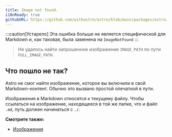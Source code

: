 ```yaml
---
title: Image not found.
i18nReady: true
githubURL: https://github.com/withastro/astro/blob/main/packages/astro/src/core/errors/errors-data.ts
---
```


:::caution[Устарело]
Эта ошибка больше не является специфической для Markdown и, как таковая, была заменена на `ImageNotFound`
:::

> Не удалось найти запрошенное изображение `IMAGE_PATH` по пути `FULL_IMAGE_PATH`.

## Что пошло не так?

Astro не смог найти изображение, которое вы включили в свой Markdown-контент. Обычно это вызвано простой опечаткой в пути.

Изображения в Markdown относятся к текущему файлу. Чтобы ссылаться на изображение, находящееся в той же папке, что и файл  `.md`, путь должен начинаться с `./`.

**Смотрите также:**
-  [Изображения](/ru/guides/images/)